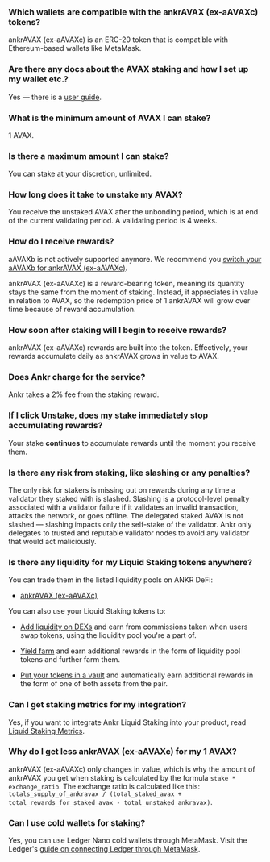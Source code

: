 ### Which wallets are compatible with the ankrAVAX (ex-aAVAXc) tokens?

ankrAVAX (ex-aAVAXc) is an ERC-20 token that is compatible with Ethereum-based wallets like MetaMask.

### Are there any docs about the AVAX staking and how I set up my wallet etc.?

Yes — there is a [user guide](https://www.ankr.com/docs/liquid-staking/avax/stake/).

### What is the minimum amount of AVAX I can stake?

1 AVAX.

###  Is there a maximum amount I can stake?

You can stake at your discretion, unlimited.

### How long does it take to unstake my AVAX?

You receive the unstaked AVAX after the unbonding period, which is at end of the current validating period. A validating period is 4 weeks.

### How do I receive rewards?

aAVAXb is not actively supported anymore. We recommend you [switch your aAVAXb for ankrAVAX (ex-aAVAXc)](https://www.ankr.com/staking/switch/?from=aAVAXb).   

  

ankrAVAX (ex-aAVAXc) is a reward-bearing token, meaning its quantity stays the same from the moment of staking. Instead, it appreciates in value in relation to AVAX, so the redemption price of 1 ankrAVAX will grow over time because of reward accumulation.

### How soon after staking will I begin to receive rewards?

ankrAVAX (ex-aAVAXc) rewards are built into the token. Effectively, your rewards accumulate daily as ankrAVAX grows in value to AVAX.

### Does Ankr charge for the service?

Ankr takes a 2% fee from the staking reward.

### If I click Unstake, does my stake immediately stop accumulating rewards?

Your stake **continues** to accumulate rewards until the moment you receive them.

### Is there any risk from staking, like slashing or any penalties?

The only risk for stakers is missing out on rewards during any time a validator they staked with is slashed. Slashing is a protocol-level penalty associated with a validator failure if it validates an invalid transaction, attacks the network, or goes offline. The delegated staked AVAX is not slashed — slashing impacts only the self-stake of the validator. Ankr only delegates to trusted and reputable validator nodes to avoid any validator that would act maliciously.

### Is there any liquidity for my Liquid Staking tokens anywhere?

You can trade them in the listed liquidity pools on ANKR DeFi:

* [ankrAVAX (ex-aAVAXc)](https://www.ankr.com/staking/defi/?assets=ankrAVAX)

You can also use your Liquid Staking tokens to:

* [Add liquidity on DEXs](https://www.ankr.com/docs/defi/liquidity-pools/) and earn from commissions taken when users swap tokens, using the liquidity pool you're a part of.

* [Yield farm](https://www.ankr.com/docs/defi/yield-farming/) and earn additional rewards in the form of liquidity pool tokens and further farm them.

* [Put your tokens in a vault](https://www.ankr.com/docs/defi/vaults/) and automatically earn additional rewards in the form of one of both assets from the pair.

### Can I get staking metrics for my integration?

Yes, if you want to integrate Ankr Liquid Staking into your product, read [Liquid Staking Metrics](https://www.ankr.com/docs/staking-for-developers/restful-api/staking-metrics/).

### Why do I get less ankrAVAX (ex-aAVAXc) for my 1 AVAX?

ankrAVAX (ex-aAVAXc) only changes in value, which is why the amount of ankrAVAX you get when staking is calculated by the formula `stake * exchange_ratio`. The exchange ratio is calculated like this: `totals_supply_of_ankravax / (total_staked_avax + total_rewards_for_staked_avax - total_unstaked_ankravax)`.

### Can I use cold wallets for staking?

Yes, you can use Ledger Nano cold wallets through MetaMask. Visit the Ledger's [guide on connecting Ledger through MetaMask](https://www.ledger.com/academy/security/the-safest-way-to-use-metamask).
